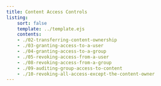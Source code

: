 ```yaml
---
title: Content Access Controls
listing:
    sort: false
    template: ../template.ejs
    contents:
    - ./02-transferring-content-ownership
    - ./03-granting-access-to-a-user
    - ./04-granting-access-to-a-group
    - ./05-revoking-access-from-a-user
    - ./08-revoking-access-from-a-group
    - ./09-auditing-group-access-to-content
    - ./10-revoking-all-access-except-the-content-owner
---
```


